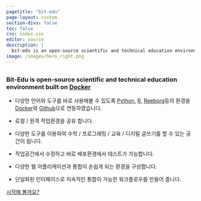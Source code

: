 ```yaml
---
pagetitle: "bit-edu"
page-layout: custom
section-divs: false
toc: false
css: index.css
editor: source
description: | 
  bit-edu is an open-source scientific and technical education environment built on Docker.
image: /images/hero_right.png
---
```


::: {.hero-banner}

::: {.content-block}
# 

### Bit-Edu is  open-source scientific and technical education environment built on [Docker](https://docker.com)

- 다양한 언어와 도구를 바로 사용해볼 수 있도록  [Python](), [R](), [Reeborg]()등의 환경을 [Docker]()와 [Github](http://github.com/joygram/bit-server)으로 연동하였습니다.

- 로컬 / 원격 작업환경을 공유 합니다. 
- 다양한 도구를 이용하여 수학 / 프로그래밍 / 교육 / 디지털 글쓰기를 할 수 있는 공간이 됩니다. 
- 작업공간에서 수정하고 바로 배포환경에서 테스트가 가능합니다.  
- 다양한 웹 어플리케이션과 통합이 손쉽게 되는 환경을 구성합니다. 
- 단일화된 인터페이스로 지속적인 통합이 가능한 워크플로우를 만들어 줍니다.

::: {.hero-buttons}
[시작해 볼까요?](docs/get-started/){.btn-action-primary .btn-action .btn .btn-success .btn-lg role="button"}
::: 

<!-- content-block -->

::: 

<!-- hero-banner -->

::: 

